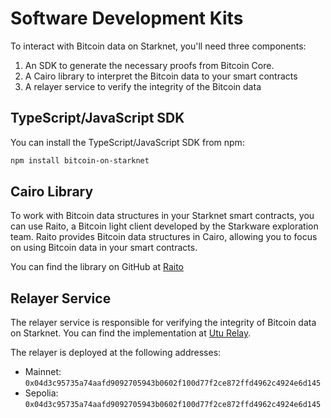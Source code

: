 # Software Development Kits

To interact with Bitcoin data on Starknet, you'll need three components:
1. An SDK to generate the necessary proofs from Bitcoin Core.
2. A Cairo library to interpret the Bitcoin data to your smart contracts
3. A relayer service to verify the integrity of the Bitcoin data

## TypeScript/JavaScript SDK

You can install the TypeScript/JavaScript SDK from npm:
```bash
npm install bitcoin-on-starknet
```

## Cairo Library

To work with Bitcoin data structures in your Starknet smart contracts, you can use Raito, a Bitcoin light client developed by the Starkware exploration team. Raito provides Bitcoin data structures in Cairo, allowing you to focus on using Bitcoin data in your smart contracts.

You can find the library on GitHub at [Raito](https://github.com/keep-starknet-strange/raito/)

## Relayer Service

The relayer service is responsible for verifying the integrity of Bitcoin data on Starknet. You can find the implementation at [Utu Relay](https://github.com/lfglabs-dev/utu_relay).

The relayer is deployed at the following addresses:
- Mainnet: `0x04d3c95735a74aafd9092705943b0602f100d77f2ce872ffd4962c4924e6d145`
- Sepolia: `0x04d3c95735a74aafd9092705943b0602f100d77f2ce872ffd4962c4924e6d145`
